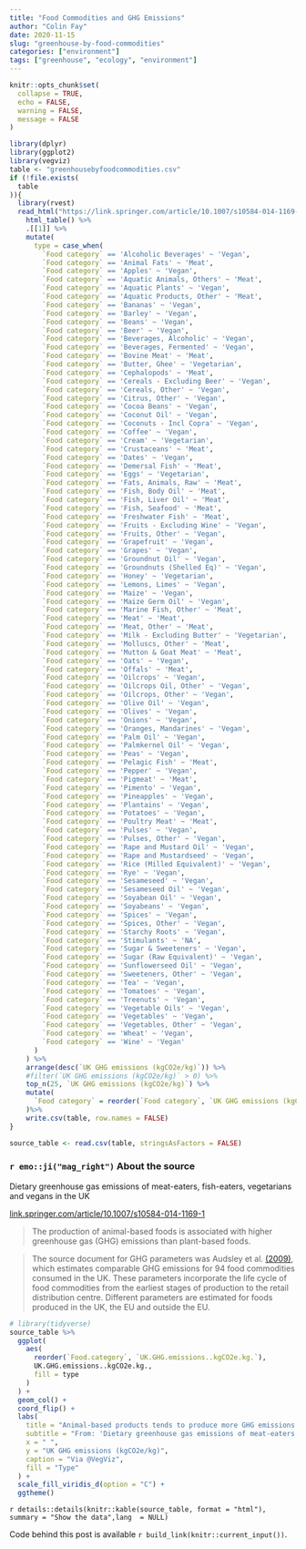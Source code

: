 ```yaml
---
title: "Food Commodities and GHG Emissions"
author: "Colin Fay"
date: 2020-11-15
slug: "greenhouse-by-food-commodities"
categories: ["environment"]
tags: ["greenhouse", "ecology", "environment"]
---
```


```r
knitr::opts_chunk$set(
  collapse = TRUE, 
  echo = FALSE, 
  warning = FALSE, 
  message = FALSE
)
```

```r
library(dplyr)
library(ggplot2)
library(vegviz)
table <- "greenhousebyfoodcommodities.csv"
if (!file.exists(
  table
)){
  library(rvest)
  read_html("https://link.springer.com/article/10.1007/s10584-014-1169-1/tables/4") %>%
    html_table() %>%
    .[[1]] %>% 
    mutate(
      type = case_when(
        `Food category` == 'Alcoholic Beverages' ~ 'Vegan',
        `Food category` == 'Animal Fats' ~ 'Meat',
        `Food category` == 'Apples' ~ 'Vegan',
        `Food category` == 'Aquatic Animals, Others' ~ 'Meat',
        `Food category` == 'Aquatic Plants' ~ 'Vegan',
        `Food category` == 'Aquatic Products, Other' ~ 'Meat',
        `Food category` == 'Bananas' ~ 'Vegan',
        `Food category` == 'Barley' ~ 'Vegan',
        `Food category` == 'Beans' ~ 'Vegan',
        `Food category` == 'Beer' ~ 'Vegan',
        `Food category` == 'Beverages, Alcoholic' ~ 'Vegan',
        `Food category` == 'Beverages, Fermented' ~ 'Vegan',
        `Food category` == 'Bovine Meat' ~ 'Meat',
        `Food category` == 'Butter, Ghee' ~ 'Vegetarian',
        `Food category` == 'Cephalopods' ~ 'Meat',
        `Food category` == 'Cereals - Excluding Beer' ~ 'Vegan',
        `Food category` == 'Cereals, Other' ~ 'Vegan',
        `Food category` == 'Citrus, Other' ~ 'Vegan',
        `Food category` == 'Cocoa Beans' ~ 'Vegan',
        `Food category` == 'Coconut Oil' ~ 'Vegan',
        `Food category` == 'Coconuts - Incl Copra' ~ 'Vegan',
        `Food category` == 'Coffee' ~ 'Vegan',
        `Food category` == 'Cream' ~ 'Vegetarian',
        `Food category` == 'Crustaceans' ~ 'Meat',
        `Food category` == 'Dates' ~ 'Vegan',
        `Food category` == 'Demersal Fish' ~ 'Meat',
        `Food category` == 'Eggs' ~ 'Vegetarian',
        `Food category` == 'Fats, Animals, Raw' ~ 'Meat',
        `Food category` == 'Fish, Body Oil' ~ 'Meat',
        `Food category` == 'Fish, Liver Oil' ~ 'Meat',
        `Food category` == 'Fish, Seafood' ~ 'Meat',
        `Food category` == 'Freshwater Fish' ~ 'Meat',
        `Food category` == 'Fruits - Excluding Wine' ~ 'Vegan',
        `Food category` == 'Fruits, Other' ~ 'Vegan',
        `Food category` == 'Grapefruit' ~ 'Vegan',
        `Food category` == 'Grapes' ~ 'Vegan',
        `Food category` == 'Groundnut Oil' ~ 'Vegan',
        `Food category` == 'Groundnuts (Shelled Eq)' ~ 'Vegan',
        `Food category` == 'Honey' ~ 'Vegetarian',
        `Food category` == 'Lemons, Limes' ~ 'Vegan',
        `Food category` == 'Maize' ~ 'Vegan',
        `Food category` == 'Maize Germ Oil' ~ 'Vegan',
        `Food category` == 'Marine Fish, Other' ~ 'Meat',
        `Food category` == 'Meat' ~ 'Meat',
        `Food category` == 'Meat, Other' ~ 'Meat',
        `Food category` == 'Milk - Excluding Butter' ~ 'Vegetarian',
        `Food category` == 'Molluscs, Other' ~ 'Meat',
        `Food category` == 'Mutton & Goat Meat' ~ 'Meat',
        `Food category` == 'Oats' ~ 'Vegan',
        `Food category` == 'Offals' ~ 'Meat',
        `Food category` == 'Oilcrops' ~ 'Vegan',
        `Food category` == 'Oilcrops Oil, Other' ~ 'Vegan',
        `Food category` == 'Oilcrops, Other' ~ 'Vegan',
        `Food category` == 'Olive Oil' ~ 'Vegan',
        `Food category` == 'Olives' ~ 'Vegan',
        `Food category` == 'Onions' ~ 'Vegan',
        `Food category` == 'Oranges, Mandarines' ~ 'Vegan',
        `Food category` == 'Palm Oil' ~ 'Vegan',
        `Food category` == 'Palmkernel Oil' ~ 'Vegan',
        `Food category` == 'Peas' ~ 'Vegan',
        `Food category` == 'Pelagic Fish' ~ 'Meat',
        `Food category` == 'Pepper' ~ 'Vegan',
        `Food category` == 'Pigmeat' ~ 'Meat',
        `Food category` == 'Pimento' ~ 'Vegan',
        `Food category` == 'Pineapples' ~ 'Vegan',
        `Food category` == 'Plantains' ~ 'Vegan',
        `Food category` == 'Potatoes' ~ 'Vegan',
        `Food category` == 'Poultry Meat' ~ 'Meat',
        `Food category` == 'Pulses' ~ 'Vegan',
        `Food category` == 'Pulses, Other' ~ 'Vegan',
        `Food category` == 'Rape and Mustard Oil' ~ 'Vegan',
        `Food category` == 'Rape and Mustardseed' ~ 'Vegan',
        `Food category` == 'Rice (Milled Equivalent)' ~ 'Vegan',
        `Food category` == 'Rye' ~ 'Vegan',
        `Food category` == 'Sesameseed' ~ 'Vegan',
        `Food category` == 'Sesameseed Oil' ~ 'Vegan',
        `Food category` == 'Soyabean Oil' ~ 'Vegan',
        `Food category` == 'Soyabeans' ~ 'Vegan',
        `Food category` == 'Spices' ~ 'Vegan',
        `Food category` == 'Spices, Other' ~ 'Vegan',
        `Food category` == 'Starchy Roots' ~ 'Vegan',
        `Food category` == 'Stimulants' ~ 'NA',
        `Food category` == 'Sugar & Sweeteners' ~ 'Vegan',
        `Food category` == 'Sugar (Raw Equivalent)' ~ 'Vegan',
        `Food category` == 'Sunflowerseed Oil' ~ 'Vegan',
        `Food category` == 'Sweeteners, Other' ~ 'Vegan',
        `Food category` == 'Tea' ~ 'Vegan',
        `Food category` == 'Tomatoes' ~ 'Vegan',
        `Food category` == 'Treenuts' ~ 'Vegan',
        `Food category` == 'Vegetable Oils' ~ 'Vegan',
        `Food category` == 'Vegetables' ~ 'Vegan',
        `Food category` == 'Vegetables, Other' ~ 'Vegan',
        `Food category` == 'Wheat' ~ 'Vegan',
        `Food category` == 'Wine' ~ 'Vegan'
      )
    ) %>% 
    arrange(desc(`UK GHG emissions (kgCO2e/kg)`)) %>% 
    #filter(`UK GHG emissions (kgCO2e/kg)` > 0) %>%
    top_n(25, `UK GHG emissions (kgCO2e/kg)`) %>%
    mutate(
      `Food category` = reorder(`Food category`, `UK GHG emissions (kgCO2e/kg)`)
    )%>%
    write.csv(table, row.names = FALSE)
}

source_table <- read.csv(table, stringsAsFactors = FALSE) 

```

### `r emo::ji("mag_right")` About the source 

::: {.source}
Dietary greenhouse gas emissions of meat-eaters, fish-eaters, vegetarians and vegans in the UK
::: 

::: {.link}
[link.springer.com/article/10.1007/s10584-014-1169-1](https://link.springer.com/article/10.1007/s10584-014-1169-1)
:::

::: {.quote}
> The production of animal-based foods is associated with higher greenhouse gas (GHG) emissions than plant-based foods. 
:::

::: {.count}
> The source document for GHG parameters was Audsley et al. [(2009)](https://dspace.lib.cranfield.ac.uk/handl), which estimates comparable GHG emissions for 94 food commodities consumed in the UK. These parameters incorporate the life cycle of food commodities from the earliest stages of production to the retail distribution centre. Different parameters are estimated for foods produced in the UK, the EU and outside the EU. 
:::



```r
# library(tidyverse)
source_table %>% 
  ggplot(
    aes(
      reorder(`Food.category`, `UK.GHG.emissions..kgCO2e.kg.`), 
      UK.GHG.emissions..kgCO2e.kg., 
      fill = type
    )
  ) + 
  geom_col() + 
  coord_flip() + 
  labs(
    title = "Animal-based products tends to produce more GHG emissions (kgCO2e/kg)\n than vegan or vegetarian food", 
    subtitle = "From: 'Dietary greenhouse gas emissions of meat-eaters, fish-eaters, vegetarians and vegans in the UK'\nhttps://link.springer.com/article/10.1007/s10584-014-1169-1\nTop 25 commodities producing the most GHG emissions (kgCO2e/kg)", 
    x = " ", 
    y = "UK GHG emissions (kgCO2e/kg)", 
    caption = "Via @VegViz", 
    fill = "Type"
  ) + 
  scale_fill_viridis_d(option = "C") +
  ggtheme() 
```

`r details::details(knitr::kable(source_table, format = "html"), summary = "Show the data",lang  = NULL)`

::: {.code}
Code behind this post is available `r build_link(knitr::current_input())`. 
:::
